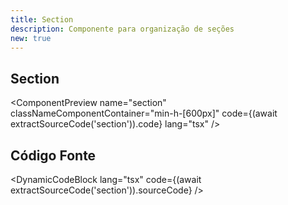 ```yaml
---
title: Section
description: Componente para organização de seções
new: true
---
```



## Section

<ComponentPreview
  name="section"
  classNameComponentContainer="min-h-[600px]"
  code={(await extractSourceCode('section')).code}
  lang="tsx"
/>

## Código Fonte

<DynamicCodeBlock
  lang="tsx"
  code={(await extractSourceCode('section')).sourceCode}
/>

